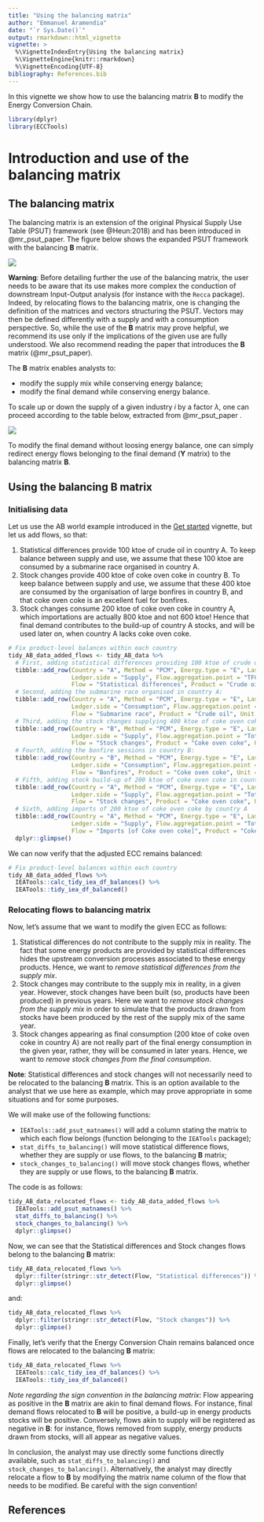 ```yaml
---
title: "Using the balancing matrix"
author: "Emmanuel Aramendia"
date: "`r Sys.Date()`"
output: rmarkdown::html_vignette
vignette: >
  %\VignetteIndexEntry{Using the balancing matrix}
  %\VignetteEngine{knitr::rmarkdown}
  %\VignetteEncoding{UTF-8}
bibliography: References.bib
---
```


In this vignette we show how to use the balancing matrix **B** to modify the Energy Conversion Chain.

```r
library(dplyr)
library(ECCTools)
```

# Introduction and use of the balancing matrix

## The balancing matrix

The balancing matrix is an extension of the original Physical Supply Use Table (PSUT) framework (see @Heun:2018) and has been introduced in @mr_psut_paper. The figure below shows the expanded PSUT framework with the balancing **B** matrix.

![](figs/psut_expanded.png)

**Warning**: Before detailing further the use of the balancing matrix, the user needs to be aware that its use makes more complex the conduction of downstream Input-Output analysis (for instance with the `Recca` package). Indeed, by relocating flows to the balancing matrix, one is changing the definition of the matrices and vectors structuring the PSUT. Vectors may then be defined differently with a supply and with a consumption perspective. So, while the use of the **B** matrix may prove helpful, we recommend its use only if the implications of the given use are fully understood. We also recommend reading the paper that introduces the **B** matrix (@mr_psut_paper).

The **B** matrix enables analysts to:

-   modify the supply mix while conserving energy balance;
-   modify the final demand while conserving energy balance.

To scale up or down the supply of a given industry *i* by a factor $\lambda$, one can proceed according to the table below, extracted from @mr_psut_paper .

![](figs/table_2.png)

To modify the final demand without loosing energy balance, one can simply redirect energy flows belonging to the final demand (**Y** matrix) to the balancing matrix **B**.

## Using the balancing B matrix

### Initialising data

Let us use the AB world example introduced in the [Get started]() vignette, but let us add flows, so that:

1.  Statistical differences provide 100 ktoe of crude oil in country A. To keep balance between supply and use, we assume that these 100 ktoe are consumed by a submarine race organised in country A.
2.  Stock changes provide 400 ktoe of coke oven coke in country B. To keep balance between supply and use, we assume that these 400 ktoe are consumed by the organisation of large bonfires in country B, and that coke oven coke is an excellent fuel for bonfires.
3.  Stock changes consume 200 ktoe of coke oven coke in country A, which importations are actually 800 ktoe and not 600 ktoe! Hence that final demand contributes to the build-up of country A stocks, and will be used later on, when country A lacks coke oven coke.

```r
# Fix product-level balances within each country
tidy_AB_data_added_flows <- tidy_AB_data %>% 
  # First, adding statistical differences providing 100 ktoe of crude oil in country A:
  tibble::add_row(Country = "A", Method = "PCM", Energy.type = "E", Last.stage = "Final", Year = 2018, 
                  Ledger.side = "Supply", Flow.aggregation.point = "TFC compare", 
                  Flow = "Statistical differences", Product = "Crude oil", Unit = "ktoe", E.dot = 100) %>% 
  # Second, adding the submarine race organised in country A:
  tibble::add_row(Country = "A", Method = "PCM", Energy.type = "E", Last.stage = "Final", Year = 2018, 
                  Ledger.side = "Consumption", Flow.aggregation.point = "Industry", 
                  Flow = "Submarine race", Product = "Crude oil", Unit = "ktoe", E.dot = 100) %>% 
  # Third, adding the stock changes supplying 400 ktoe of coke oven coke in country B:
  tibble::add_row(Country = "B", Method = "PCM", Energy.type = "E", Last.stage = "Final", Year = 2018, 
                  Ledger.side = "Supply", Flow.aggregation.point = "Total primary energy supply", 
                  Flow = "Stock changes", Product = "Coke oven coke", Unit = "ktoe", E.dot = -400) %>% 
  # Fourth, adding the bonfire sessions in country B:
  tibble::add_row(Country = "B", Method = "PCM", Energy.type = "E", Last.stage = "Final", Year = 2018, 
                  Ledger.side = "Consumption", Flow.aggregation.point = "Industry", 
                  Flow = "Bonfires", Product = "Coke oven coke", Unit = "ktoe", E.dot = 400) %>% 
  # Fifth, adding stock build-up of 200 ktoe of coke oven coke in country A
  tibble::add_row(Country = "A", Method = "PCM", Energy.type = "E", Last.stage = "Final", Year = 2018, 
                  Ledger.side = "Supply", Flow.aggregation.point = "Total primary energy supply", 
                  Flow = "Stock changes", Product = "Coke oven coke", Unit = "ktoe", E.dot = 200) %>% 
  # Sixth, adding imports of 200 ktoe of coke oven coke by country A
  tibble::add_row(Country = "A", Method = "PCM", Energy.type = "E", Last.stage = "Final", Year = 2018, 
                  Ledger.side = "Supply", Flow.aggregation.point = "Total primary energy supply", 
                  Flow = "Imports [of Coke oven coke]", Product = "Coke oven coke", Unit = "ktoe", E.dot = 200) %>%
  dplyr::glimpse()
```

We can now verify that the adjusted ECC remains balanced:

```r
# Fix product-level balances within each country
tidy_AB_data_added_flows %>% 
  IEATools::calc_tidy_iea_df_balances() %>% 
  IEATools::tidy_iea_df_balanced()
```


### Relocating flows to balancing matrix

Now, let's assume that we want to modify the given ECC as follows:

1.  Statistical differences do not contribute to the supply mix in reality. The fact that some energy products are provided by statistical differences hides the upstream conversion processes associated to these energy products. Hence, we want to *remove statistical differences from the supply mix*.
2.  Stock changes may contribute to the supply mix in reality, in a given year. However, stock changes have been built (so, products have been produced) in previous years. Here we want to *remove stock changes from the supply mix* in order to simulate that the products drawn from stocks have been produced by the rest of the supply mix of the same year.
3.  Stock changes appearing as final consumption (200 ktoe of coke oven coke in country A) are not really part of the final energy consumption in the given year, rather, they will be consumed in later years. Hence, we want to *remove stock changes from the final consumption*.

**Note**: Statistical differences and stock changes will not necessarily need to be relocated to the balancing **B** matrix. This is an option available to the analyst that we use here as example, which may prove appropriate in some situations and for some purposes.

We will make use of the following functions:

* `IEATools::add_psut_matnames()` will add a column stating the matrix to which each flow belongs (function belonging to the `IEATools` package);
* `stat_diffs_to_balancing()` will move statistical difference flows, whether they are supply or use flows, to the balancing **B** matrix;
* `stock_changes_to_balancing()` will move stock changes flows, whether they are supply or use flows, to the balancing **B** matrix.

The code is as follows:

```r
tidy_AB_data_relocated_flows <- tidy_AB_data_added_flows %>% 
  IEATools::add_psut_matnames() %>% 
  stat_diffs_to_balancing() %>% 
  stock_changes_to_balancing() %>% 
  dplyr::glimpse()
```


Now, we can see that the Statistical differences and Stock changes flows belong to the balancing **B** matrix:

```r
tidy_AB_data_relocated_flows %>% 
  dplyr::filter(stringr::str_detect(Flow, "Statistical differences")) %>% 
  dplyr::glimpse()
```

and:

```r
tidy_AB_data_relocated_flows %>% 
  dplyr::filter(stringr::str_detect(Flow, "Stock changes")) %>% 
  dplyr::glimpse()
```

Finally, let's verify that the Energy Conversion Chain remains balanced once flows are relocated to the balancing **B** matrix:

```r
tidy_AB_data_relocated_flows %>% 
  IEATools::calc_tidy_iea_df_balances() %>% 
  IEATools::tidy_iea_df_balanced()
```

*Note regarding the sign convention in the balancing matrix*: Flow appearing as positive in the **B** matrix are akin to final demand flows. For instance, final demand flows relocated to **B** will be positive, a build-up in energy products stocks will be positive. Conversely, flows akin to supply will be registered as negative in **B**: for instance, flows removed from supply, energy products drawn from stocks, will all appear as negative values.

In conclusion, the analyst may use directly some functions directly available, such as `stat_diffs_to_balancing()` and `stock_changes_to_balancing()`. Alternatively, the analyst may directly relocate a flow to **B** by modifying the matrix name column of the flow that needs to be modified. Be careful with the sign convention!


## References
